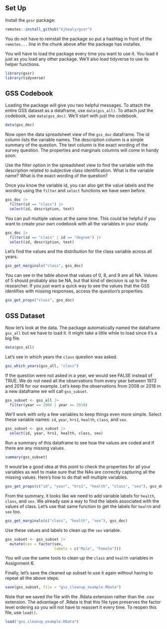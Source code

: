 ## Set Up

Install the `gssr` package:

```r
remotes::install_github("kjhealy/gssr")
```

You do not have to reinstall the package so put a hashtag in front of the `remotes...` line in the chunk above after the package has installex.

You will have to load the package every time you want to use it. You load it just as you load any other package. We'll also load tidyverse to use its helper functions.

```r
library(gssr)
library(tidyverse)
```

## GSS Codebook

Loading the package will give you two helpful messages. To attach the entire GSS dataset as a dataframe, use `data(gss_all)`. To attach just the codebook, use `data(gss_doc)`. We'll start with just the codebook.

```r
data(gss_doc)
```

Now open the data spreadsheet view of the `gss_doc` dataframe. The id column lists the variable names. The description column is a simple summary of the question. The text column is the exact wording of the survey question. The properties and marginals columns will come in handy soon. 

Use the filter option in the spreadsheet view to find the variable with the description related to subjective class identification. What is the variable name? What is the exact wording of the question?

Once you know the variable id, you can also get the value labels and the wording using the `filter` and `select` functions we have seen before.

```r
gss_doc |>  
  filter(id == "class") |> 
  select(id, description, text)
```

You can pull multiple values at the same time. This could be helpful if you want to create your own codebook with all the variables in your study.

```r
gss_doc |>  
  filter(id == "class" | id == "degree") |> 
  select(id, description, text)
```

Let's find the values and the distribution for the class variable across all years.

```r
gss_get_marginals("class", gss_doc)
```

You can see in the table above that values of 0, 8, and 9 are all NA. Values of 5 should probably also be NA, but that kind of decision is up to the researcher. If you just want a quick way to see the values that the GSS identifies with missing responses, access the question's properties.

```r
gss_get_props("class", gss_doc)
```

## GSS Dataset

Now let's look at the data. The package automatically named the dataframe `gss_all` but we have to load it. It might take a little while to load since it's a big file.

```r
data(gss_all)
```

Let's see in which years the `class` question was asked.

```r
gss_which_years(gss_all, "class")
```

If the question were not asked in a year, we would see FALSE instead of TRUE. We do not need all the observations from every year between 1972 and 2018 for our example. Let's keep the observations from 2008 or 2018 in a new dataframe we will call `gss_subset`.

```r
gss_subset <- gss_all |> 
  filter(year == 2008 | year == 2018)
```

We'll work with only a few variables to keep things even more simple. Select these variable names: `id`, `year`, `hrs1`, `health`, `class`, and `sex`.

```r
gss_subset <- gss_subset |> 
  select(id, year, hrs1, health, class, sex)
```

Run a summary of this dataframe to see how the values are coded and if there are any missing values.

```r
summary(gss_subset)
```

It would be a good idea at this point to check the properties for all your variables as well to make sure that the NAs are correctly capturing all the missing values. Here's how to do that will multiple variables.

```r
gss_get_props(c("id", "year", "hrs1", "health", "class", "sex"), gss_doc)
```

From the summary, it looks like we need to add variable labels for `health`, `class`, and `sex`. We already saw a way to find the labels associated with the values of class. Let's use that same function to get the labels for `health` and `sex` too.

```r
gss_get_marginals(c("class", "health", "sex"), gss_doc)
```

Use these values and labels to clean up the `sex` variable.

```r
gss_subset <- gss_subset |> 
  mutate(sex = factor(sex,
                      labels = c("Male", "Female")))
```

You will use the same tools to clean up the `class` and `health` variables in Assignment 6.

Finally, let's save the cleaned up subset to use it again without having to repeat all the above steps.

```r
save(gss_subset, file = "gss_cleanup_example.RData")
```

Note that we saved the file with the .Rdata extension rather than the .csv extension. The advantage of .Rdata is that this file type preserves the factor level ordering so you will not have to reassert it every time. To reopen this file, use `load()`.

```r
load("gss_cleanup_example.RData")
```

